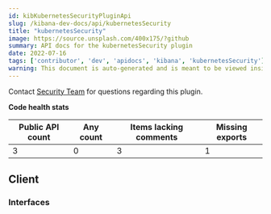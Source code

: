 ```yaml
---
id: kibKubernetesSecurityPluginApi
slug: /kibana-dev-docs/api/kubernetesSecurity
title: "kubernetesSecurity"
image: https://source.unsplash.com/400x175/?github
summary: API docs for the kubernetesSecurity plugin
date: 2022-07-16
tags: ['contributor', 'dev', 'apidocs', 'kibana', 'kubernetesSecurity']
warning: This document is auto-generated and is meant to be viewed inside our experimental, new docs system. Reach out in #docs-engineering for more info.
---
```




Contact [Security Team](https://github.com/orgs/elastic/teams/security-team) for questions regarding this plugin.

**Code health stats**

| Public API count  | Any count | Items lacking comments | Missing exports |
|-------------------|-----------|------------------------|-----------------|
| 3 | 0 | 3 | 1 |

## Client

### Interfaces
<DocDefinitionList data={kubernetesSecurityObj.client.interfaces}/>

